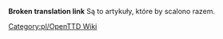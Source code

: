 '''Broken translation link''' 
Są to artykuły, które by scalono razem.

<!--[[Category:en/OpenTTD Wiki]]-->[[Category:pl/OpenTTD Wiki]]